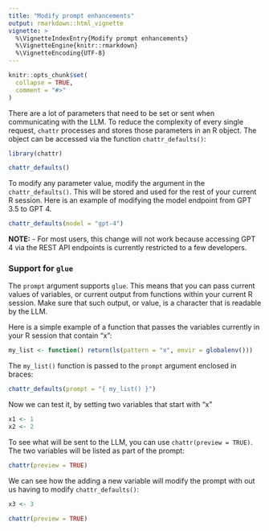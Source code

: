 ```yaml
---
title: "Modify prompt enhancements"
output: rmarkdown::html_vignette
vignette: >
  %\VignetteIndexEntry{Modify prompt enhancements}
  %\VignetteEngine{knitr::rmarkdown}
  %\VignetteEncoding{UTF-8}
---
```


```r
knitr::opts_chunk$set(
  collapse = TRUE,
  comment = "#>"
)
```

There are a lot of parameters that need to be set or sent when communicating
with the LLM. To reduce the complexity of every single request, `chattr` processes
and stores those parameters in an R object. The object can be accessed via the
function `chattr_defaults()`:


```r
library(chattr) 

chattr_defaults()
```

To modify any parameter value, modify the argument in the `chattr_defaults()`. 
This will be stored and used for the rest of your current R session. Here is
an example of modifying the model endpoint from GPT 3.5 to GPT 4. 
```r
chattr_defaults(model = "gpt-4")
```
**NOTE:** - For most users, this change will not work because accessing GPT 4
via the REST API endpoints is currently restricted to a few developers. 

### Support for `glue` 

The `prompt` argument supports `glue`. This means that you can pass current values
of variables, or current output from functions within your current R session. Make
sure that such output, or value, is a character that is readable by the LLM.

Here is a simple example of a function that passes the variables currently in
your R session that contain "x":

```r
my_list <- function() return(ls(pattern = "x", envir = globalenv()))
```

The `my_list()` function is passed to the `prompt` argument enclosed in braces:

```r
chattr_defaults(prompt = "{ my_list() }")
```

Now we can test it, by setting two variables that start with "x"

```r
x1 <- 1
x2 <- 2
```

To see what will be sent to the LLM, you can use `chattr(preview = TRUE)`. The two
variables will be listed as part of the prompt:

```r
chattr(preview = TRUE)
```

We can see how the adding a new variable will modify the prompt with out us
having to modify `chattr_defaults()`:

```r
x3 <- 3

chattr(preview = TRUE)
```





